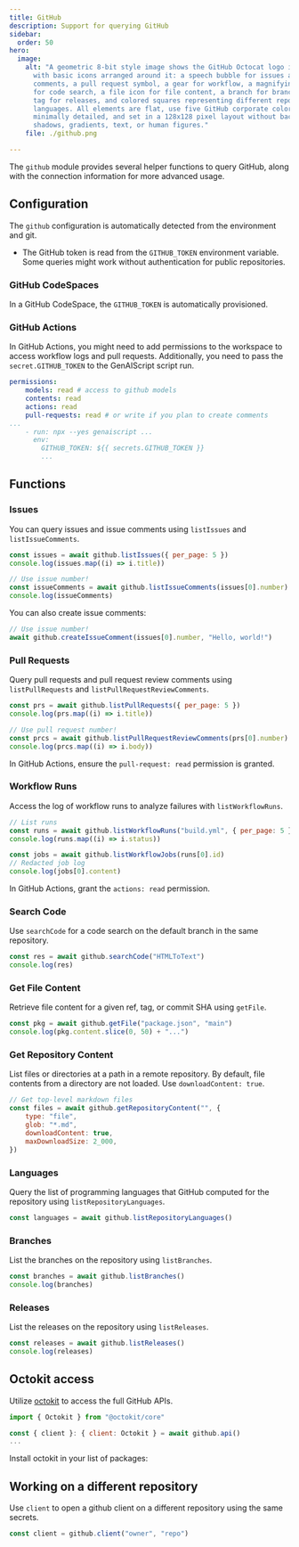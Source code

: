 ```yaml
---
title: GitHub
description: Support for querying GitHub
sidebar:
  order: 50
hero:
  image:
    alt: "A geometric 8-bit style image shows the GitHub Octocat logo in the center,
      with basic icons arranged around it: a speech bubble for issues and
      comments, a pull request symbol, a gear for workflow, a magnifying glass
      for code search, a file icon for file content, a branch for branching, a
      tag for releases, and colored squares representing different repository
      languages. All elements are flat, use five GitHub corporate colors, are
      minimally detailed, and set in a 128x128 pixel layout without background,
      shadows, gradients, text, or human figures."
    file: ./github.png

---
```



The `github` module provides several helper functions to query GitHub, along with the connection information for more advanced usage.

## Configuration

The `github` configuration is automatically detected from the environment and git.

- The GitHub token is read from the `GITHUB_TOKEN` environment variable. Some queries might work without authentication for public repositories.

### GitHub CodeSpaces

In a GitHub CodeSpace, the `GITHUB_TOKEN` is automatically provisioned.

### GitHub Actions

In GitHub Actions, you might need to add permissions to the workspace to access workflow logs and pull requests. 
Additionally, you need to pass the `secret.GITHUB_TOKEN` to the GenAIScript script run.

```yml title="genai.yml" 'actions: read' 'GITHUB_TOKEN: ${{ secrets.GITHUB_TOKEN }}'
permissions:
    models: read # access to github models
    contents: read
    actions: read
    pull-requests: read # or write if you plan to create comments
...
    - run: npx --yes genaiscript ...
      env:
        GITHUB_TOKEN: ${{ secrets.GITHUB_TOKEN }}
        ...
```

## Functions

### Issues

You can query issues and issue comments using `listIssues` and `listIssueComments`.

```js
const issues = await github.listIssues({ per_page: 5 })
console.log(issues.map((i) => i.title))

// Use issue number!
const issueComments = await github.listIssueComments(issues[0].number)
console.log(issueComments)
```

You can also create issue comments:

```js
// Use issue number!
await github.createIssueComment(issues[0].number, "Hello, world!")
```

### Pull Requests

Query pull requests and pull request review comments using `listPullRequests` and `listPullRequestReviewComments`.

```js
const prs = await github.listPullRequests({ per_page: 5 })
console.log(prs.map((i) => i.title))

// Use pull request number!
const prcs = await github.listPullRequestReviewComments(prs[0].number)
console.log(prcs.map((i) => i.body))
```

In GitHub Actions, ensure the `pull-request: read` permission is granted.

### Workflow Runs

Access the log of workflow runs to analyze failures with `listWorkflowRuns`.

```js
// List runs
const runs = await github.listWorkflowRuns("build.yml", { per_page: 5 })
console.log(runs.map((i) => i.status))

const jobs = await github.listWorkflowJobs(runs[0].id)
// Redacted job log
console.log(jobs[0].content)
```

In GitHub Actions, grant the `actions: read` permission.

### Search Code

Use `searchCode` for a code search on the default branch in the same repository.

```js
const res = await github.searchCode("HTMLToText")
console.log(res)
```

### Get File Content

Retrieve file content for a given ref, tag, or commit SHA using `getFile`.

```js
const pkg = await github.getFile("package.json", "main")
console.log(pkg.content.slice(0, 50) + "...")
```

### Get Repository Content

List files or directories at a path in a remote repository. By default, file contents from a directory are not loaded. Use `downloadContent: true`.

```js
// Get top-level markdown files
const files = await github.getRepositoryContent("", {
    type: "file",
    glob: "*.md",
    downloadContent: true,
    maxDownloadSize: 2_000,
})
```

### Languages

Query the list of programming languages that GitHub computed for the repository using `listRepositoryLanguages`.

```js
const languages = await github.listRepositoryLanguages()
```

### Branches

List the branches on the repository using `listBranches`.

```js
const branches = await github.listBranches()
console.log(branches)
```

### Releases

List the releases on the repository using `listReleases`.

```js
const releases = await github.listReleases()
console.log(releases)
```

## Octokit access

Utilize [octokit](https://www.npmjs.com/package/octokit) to access the full GitHub APIs.

```js
import { Octokit } from "@octokit/core"

const { client }: { client: Octokit } = await github.api()
...
```

Install octokit in your list of packages:

<PackageManagers pkg="octokit" dev />

## Working on a different repository

Use `client` to open a github client on a different repository using the same secrets.

```js
const client = github.client("owner", "repo")
```
